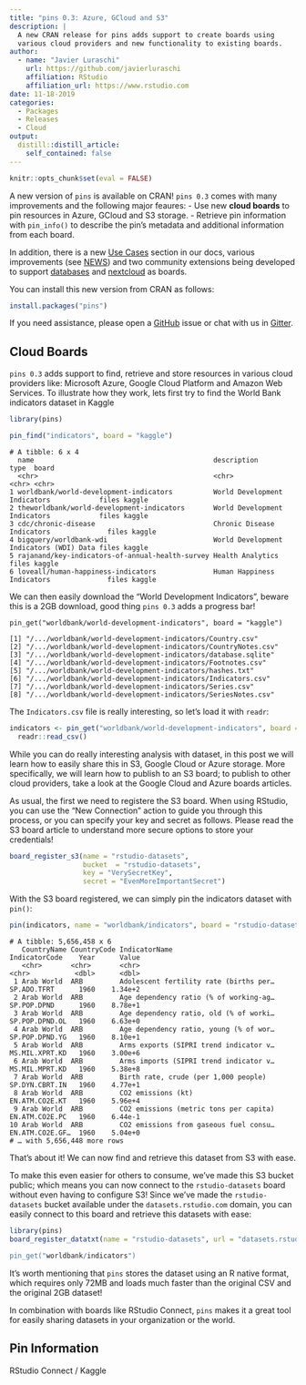 ```yaml
---
title: "pins 0.3: Azure, GCloud and S3"
description: |
  A new CRAN release for pins adds support to create boards using
  various cloud providers and new functionality to existing boards.
author:
  - name: "Javier Luraschi"
    url: https://github.com/javierluraschi
    affiliation: RStudio
    affiliation_url: https://www.rstudio.com
date: 11-18-2019
categories:
  - Packages
  - Releases
  - Cloud
output:
  distill::distill_article:
    self_contained: false
---
```


```r
knitr::opts_chunk$set(eval = FALSE)
```

A new version of `pins` is available on CRAN! `pins 0.3` comes with many improvements and the following major feaures:
- Use new **cloud boards** to pin resources in Azure, GCloud and S3 storage.
- Retrieve pin information with `pin_info()` to describe the pin's metadata and additional information from each board.

In addition, there is a new [Use Cases](https://rstudio.github.io/pins/articles/use-cases.html) section in our docs, various improvements (see [NEWS](https://rstudio.github.io/pins/news/index.html)) and two community extensions being developed to support [databases](https://edgararuiz.github.io/connections/#pins) and [nextcloud](https://gitlab.com/gwmngilfen/nextcloudr) as boards.

You can install this new version from CRAN as follows:

```r
install.packages("pins")
```

If you need assistance, please open a [GitHub](https://github.com/rstudio/pins/issues/new) issue or chat with us in [Gitter](https://gitter.im/rstudio/pins).

## Cloud Boards

`pins 0.3` adds support to find, retrieve and store resources in various cloud providers like: Microsoft Azure, Google Cloud Platform and Amazon Web Services. To illustrate how they work, lets first try to find the World Bank indicators dataset in Kaggle

```r
library(pins)

pin_find("indicators", board = "kaggle")
```
```
# A tibble: 6 x 4
  name                                            description                             type  board 
  <chr>                                           <chr>                                   <chr> <chr> 
1 worldbank/world-development-indicators          World Development Indicators            files kaggle
2 theworldbank/world-development-indicators       World Development Indicators            files kaggle
3 cdc/chronic-disease                             Chronic Disease Indicators              files kaggle
4 bigquery/worldbank-wdi                          World Development Indicators (WDI) Data files kaggle
5 rajanand/key-indicators-of-annual-health-survey Health Analytics                        files kaggle
6 loveall/human-happiness-indicators              Human Happiness Indicators              files kaggle
```

We can then easily download the "World Development Indicators", beware this is a 2GB download, good thing `pins 0.3` adds a progress bar!

```
pin_get("worldbank/world-development-indicators", board = "kaggle")
```
```
[1] "/.../worldbank/world-development-indicators/Country.csv"     
[2] "/.../worldbank/world-development-indicators/CountryNotes.csv"
[3] "/.../worldbank/world-development-indicators/database.sqlite" 
[4] "/.../worldbank/world-development-indicators/Footnotes.csv"   
[5] "/.../worldbank/world-development-indicators/hashes.txt"      
[6] "/.../worldbank/world-development-indicators/Indicators.csv"  
[7] "/.../worldbank/world-development-indicators/Series.csv"      
[8] "/.../worldbank/world-development-indicators/SeriesNotes.csv" 
```

The `Indicators.csv` file is really interesting, so let's load it with `readr`:

```r
indicators <- pin_get("worldbank/world-development-indicators", board = "kaggle")[6] %>%
  readr::read_csv()
```

While you can do really interesting analysis with dataset, in this post we will learn how to easily share this in S3, Google Cloud or Azure storage. More specifically, we will learn how to publish to an S3 board; to publish to other cloud providers, take a look at the Google Cloud and Azure boards articles.

As usual, the first we need to registere the S3 board. When using RStudio, you can use the "New Connection" action to guide you through this process, or you can specify your key and secret  as follows. Please read the S3 board article to understand more secure options to store your credentials!

```r
board_register_s3(name = "rstudio-datasets",
                  bucket  = "rstudio-datasets",
                  key = "VerySecretKey",
                  secret = "EvenMoreImportantSecret")
```

With the S3 board registered, we can simply pin the indicators dataset with `pin()`:

```r
pin(indicators, name = "worldbank/indicators", board = "rstudio-datasets")
```
```
# A tibble: 5,656,458 x 6
   CountryName CountryCode IndicatorName                          IndicatorCode    Year      Value
   <chr>       <chr>       <chr>                                  <chr>           <dbl>      <dbl>
 1 Arab World  ARB         Adolescent fertility rate (births per… SP.ADO.TFRT      1960    1.34e+2
 2 Arab World  ARB         Age dependency ratio (% of working-ag… SP.POP.DPND      1960    8.78e+1
 3 Arab World  ARB         Age dependency ratio, old (% of worki… SP.POP.DPND.OL   1960    6.63e+0
 4 Arab World  ARB         Age dependency ratio, young (% of wor… SP.POP.DPND.YG   1960    8.10e+1
 5 Arab World  ARB         Arms exports (SIPRI trend indicator v… MS.MIL.XPRT.KD   1960    3.00e+6
 6 Arab World  ARB         Arms imports (SIPRI trend indicator v… MS.MIL.MPRT.KD   1960    5.38e+8
 7 Arab World  ARB         Birth rate, crude (per 1,000 people)   SP.DYN.CBRT.IN   1960    4.77e+1
 8 Arab World  ARB         CO2 emissions (kt)                     EN.ATM.CO2E.KT   1960    5.96e+4
 9 Arab World  ARB         CO2 emissions (metric tons per capita) EN.ATM.CO2E.PC   1960    6.44e-1
10 Arab World  ARB         CO2 emissions from gaseous fuel consu… EN.ATM.CO2E.GF…  1960    5.04e+0
# … with 5,656,448 more rows
```

That's about it! We can now find and retrieve this dataset from S3 with ease.

To make this even easier for others to consume, we've made this S3 bucket public; which means you can now connect to the `rstudio-datasets` board without even having to configure S3! Since we've made the `rstudio-datasets` bucket available under the `datasets.rstudio.com` domain, you can easily connect to this board and retrieve this datasets with ease:

```r
library(pins)
board_register_datatxt(name = "rstudio-datasets", url = "datasets.rstudio.com)

pin_get("worldbank/indicators")
```

It's worth mentioning that `pins` stores the dataset using an R native format, which requires only 72MB and loads much faster than the original CSV and the original 2GB dataset!

In combination with boards like RStudio Connect, `pins` makes it a great tool for easily sharing datasets in your organization or the world.

## Pin Information

RStudio Connect / Kaggle
